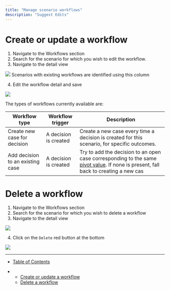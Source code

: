 ```yaml
---
title: "Manage scenario workflows"
description: "Suggest Edits"
---
```


# Create or update a workflow

1. Navigate to the Workflows section
2. Search for the scenario for which you wish to edit the workflow.
3. Navigate to the detail view

<Frame caption="Create or update a scenario workflow">
  <img src="/images/docs/3f9aa81-image.png" />
</Frame>

<Info>
  Scenarios with existing workflows are identified using this column
</Info>

4. Edit the workflow detail and save

<Frame caption="Edit workflow">
  <img src="/images/docs/a8fd503-image.png" />
</Frame>

The types of workflows currently available are:

| Workflow type                    | Workflow trigger      | Description                                                                                                                                                |
| -------------------------------- | --------------------- | ---------------------------------------------------------------------------------------------------------------------------------------------------------- |
| Create new case for decision     | A decision is created | Create a new case every time a decision is created for this scenario, for specific outcomes.                                                               |
| Add decision to an existing case | A decision is created | Try to add the decision to an open case corresponding to the same [pivot value](/docs/pivot-values-1). If none is present, fall back to creating a new cas |

# Delete a workflow

1. Navigate to the Workflows section
2. Search for the scenario for which you wish to delete a workflow
3. Navigate to the detail view

<Frame caption="Go to scenario workflow detail view">
  <img src="/images/docs/4746ea0-image.png" />
</Frame>

4. Click on the `Delete` red button at the bottom

<Frame caption="Delete an existing workflow">
  <img src="/images/docs/946550e-image.png" />
</Frame>

***

* [Table of Contents](#)

* * [Create or update a workflow](#create-or-update-a-workflow)
  * [Delete a workflow](#delete-a-workflow)
